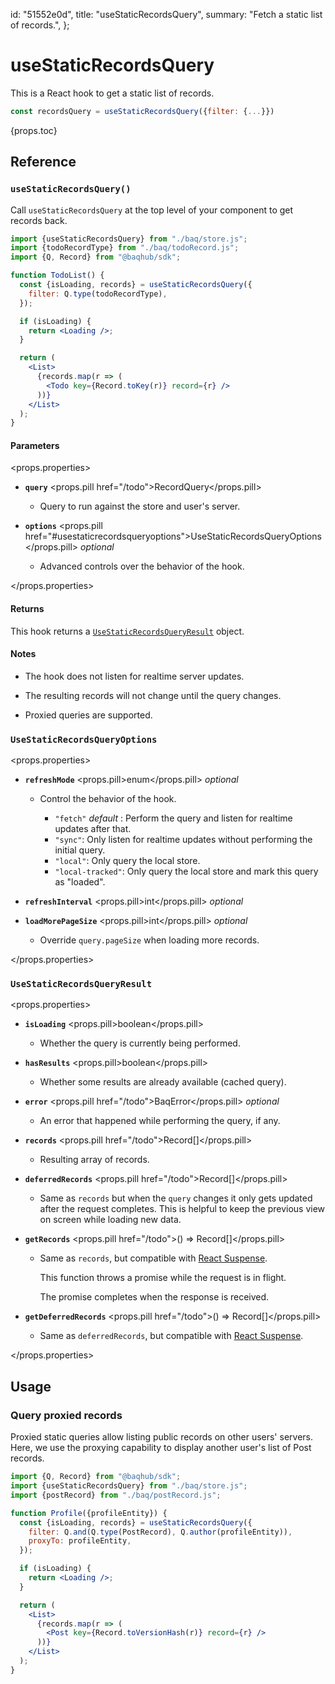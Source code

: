   id: "51552e0d",
  title: "useStaticRecordsQuery",
  summary: "Fetch a static list of records.",
};

# useStaticRecordsQuery

This is a React hook to get a static list of records.

```jsx
const recordsQuery = useStaticRecordsQuery({filter: {...}})
```

{props.toc}

## Reference

### `useStaticRecordsQuery()`

Call `useStaticRecordsQuery` at the top level of your component to get records back.

```jsx
import {useStaticRecordsQuery} from "./baq/store.js";
import {todoRecordType} from "./baq/todoRecord.js";
import {Q, Record} from "@baqhub/sdk";

function TodoList() {
  const {isLoading, records} = useStaticRecordsQuery({
    filter: Q.type(todoRecordType),
  });

  if (isLoading) {
    return <Loading />;
  }

  return (
    <List>
      {records.map(r => (
        <Todo key={Record.toKey(r)} record={r} />
      ))}
    </List>
  );
}
```

#### Parameters

<props.properties>

- **`query`** <props.pill href="/todo">RecordQuery</props.pill>

  - Query to run against the store and user's server.

- **`options`** <props.pill href="#usestaticrecordsqueryoptions">UseStaticRecordsQueryOptions</props.pill> _optional_

  - Advanced controls over the behavior of the hook.

</props.properties>

#### Returns

This hook returns a [`UseStaticRecordsQueryResult`](#usestaticrecordsqueryresult) object.

#### Notes

- The hook does not listen for realtime server updates.

- The resulting records will not change until the query changes.

- Proxied queries are supported.

### `UseStaticRecordsQueryOptions`

<props.properties>

- **`refreshMode`** <props.pill>enum</props.pill> _optional_

  - Control the behavior of the hook.

    - `"fetch"` _default_ : Perform the query and listen for realtime updates after that.
    - `"sync"`: Only listen for realtime updates without performing the initial query.
    - `"local"`: Only query the local store.
    - `"local-tracked"`: Only query the local store and mark this query as "loaded".

- **`refreshInterval`** <props.pill>int</props.pill> _optional_

- **`loadMorePageSize`** <props.pill>int</props.pill> _optional_

  - Override `query.pageSize` when loading more records.

</props.properties>

### `UseStaticRecordsQueryResult`

<props.properties>

- **`isLoading`** <props.pill>boolean</props.pill>

  - Whether the query is currently being performed.

- **`hasResults`** <props.pill>boolean</props.pill>

  - Whether some results are already available (cached query).

- **`error`** <props.pill href="/todo">BaqError</props.pill> _optional_

  - An error that happened while performing the query, if any.

- **`records`** <props.pill href="/todo">Record[]</props.pill>

  - Resulting array of records.

- **`deferredRecords`** <props.pill href="/todo">Record[]</props.pill>

  - Same as `records` but when the `query` changes it only gets updated after the request completes. This is helpful to keep the previous view on screen while loading new data.

- **`getRecords`** <props.pill href="/todo">() => Record[]</props.pill>

  - Same as `records`, but compatible with [React Suspense](https://react.dev/reference/react/Suspense).

    This function throws a promise while the request is in flight.

    The promise completes when the response is received.

- **`getDeferredRecords`** <props.pill href="/todo">() => Record[]</props.pill>

  - Same as `deferredRecords`, but compatible with [React Suspense](https://react.dev/reference/react/Suspense).

</props.properties>

## Usage

### Query proxied records

Proxied static queries allow listing public records on other users' servers. Here, we use the proxying capability to display another user's list of Post records.

```jsx
import {Q, Record} from "@baqhub/sdk";
import {useStaticRecordsQuery} from "./baq/store.js";
import {postRecord} from "./baq/postRecord.js";

function Profile({profileEntity}) {
  const {isLoading, records} = useStaticRecordsQuery({
    filter: Q.and(Q.type(PostRecord), Q.author(profileEntity)),
    proxyTo: profileEntity,
  });

  if (isLoading) {
    return <Loading />;
  }

  return (
    <List>
      {records.map(r => (
        <Post key={Record.toVersionHash(r)} record={r} />
      ))}
    </List>
  );
}
```
